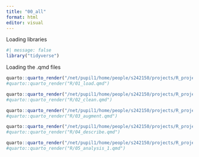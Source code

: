 ```yaml
---
title: "00_all"
format: html
editor: visual
---
```


Loading libraries

```r
#| message: false
library("tidyverse")
```

Loading the .qmd files

```r
quarto::quarto_render("/net/pupil1/home/people/s242150/projects/R_project/R/01_load.qmd")
#quarto::quarto_render("R/01_load.qmd")
```

```r
quarto::quarto_render("/net/pupil1/home/people/s242150/projects/R_project/R/02_clean.qmd")
#quarto::quarto_render("R/02_clean.qmd")
```

```r
quarto::quarto_render("/net/pupil1/home/people/s242150/projects/R_project/R/03_augment.qmd")
#quarto::quarto_render("R/03_augment.qmd")
```

```r
quarto::quarto_render("/net/pupil1/home/people/s242150/projects/R_project/R/04_describe.qmd")
#quarto::quarto_render("R/04_describe.qmd")
```

```r
quarto::quarto_render("/net/pupil1/home/people/s242150/projects/R_project/R/05_analysis_1.qmd")
#quarto::quarto_render("R/05_analysis_1.qmd")
```
